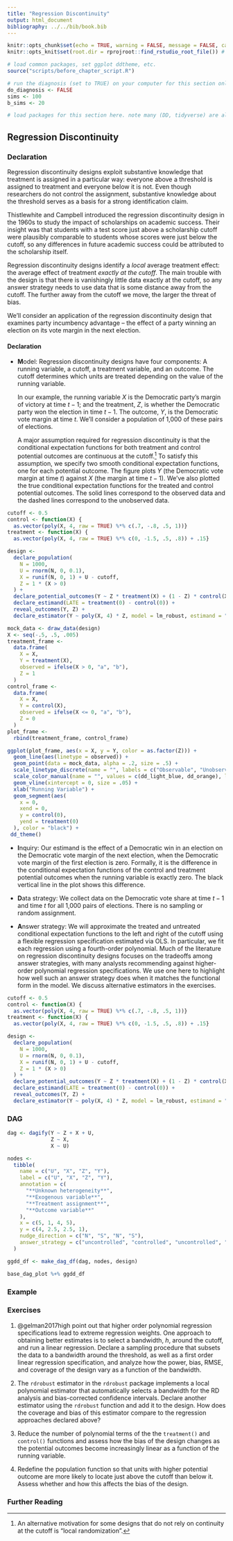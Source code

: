 ```yaml
---
title: "Regression Discontinuity"
output: html_document
bibliography: ../../bib/book.bib 
---
```


<!-- note do_bookdown is set in index.rmd, so we know if you're running just this .Rmd or compiling the book-->
```r
knitr::opts_chunk$set(echo = TRUE, warning = FALSE, message = FALSE, cache = FALSE)
knitr::opts_knit$set(root.dir = rprojroot::find_rstudio_root_file()) # files are all relative to RStudio project home
```

```r
# load common packages, set ggplot ddtheme, etc.
source("scripts/before_chapter_script.R")
```

<!-- start post here, do not edit above -->

```r
# run the diagnosis (set to TRUE) on your computer for this section only before pushing to Github. no diagnosis will ever take place on github.
do_diagnosis <- FALSE
sims <- 100
b_sims <- 20
```

```r
# load packages for this section here. note many (DD, tidyverse) are already available, see scripts/package-list.R
```

## Regression Discontinuity {#RDD}

### Declaration

Regression discontinuity designs exploit substantive knowledge that treatment is assigned in a particular way: everyone above a threshold is assigned to treatment and everyone below it is not. Even though researchers do not control the assignment, substantive knowledge about the threshold serves as a basis for a strong identification claim.

Thistlewhite and Campbell introduced the regression discontinuity design in the 1960s to study the impact of scholarships on academic success. Their insight was that students with a test score just above a scholarship cutoff were plausibly comparable to students whose scores were just below the cutoff, so any differences in future academic success could be attributed to the scholarship itself.

Regression discontinuity designs identify a *local* average treatment effect: the average effect of treatment *exactly at the cutoff*. The main trouble with the design is that there is vanishingly little data exactly at the cutoff, so any answer strategy needs to use data that is some distance away from the cutoff. The further away from the cutoff we move, the larger the threat of bias.

We'll consider an application of the regression discontinuity design that examines party incumbency advantage -- the effect of a party winning an election on its vote margin in the next election.

#### Declaration

  - **M**odel: Regression discontinuity designs have four components: A running variable, a cutoff, a treatment variable, and an outcome. The cutoff determines which units are treated depending on the value of the running variable.
  
    In our example, the running variable $X$ is the Democratic party's margin of victory at time $t-1$; and the treatment, $Z$, is whether the Democratic party won the election in time $t-1$. The outcome, $Y$, is the Democratic vote margin at time $t$. We'll consider a population of 1,000 of these pairs of elections.
    
    A major assumption required for regression discontinuity is that the conditional expectation functions for both treatment and control potential outcomes are continuous at the cutoff.^[An alternative motivation for some designs that do not rely on continuity at the cutoff is "local randomization".] To satisfy this assumption, we specify two smooth conditional expectation functions, one for each potential outcome. The figure plots $Y$ (the Democratic vote margin at time $t$) against $X$ (the margin at time $t-1$). We've also plotted the true conditional expectation functions for the treated and control potential outcomes. The solid lines correspond to the observed data and the dashed lines correspond to the unobserved data.
    
```r

cutoff <- 0.5
control <- function(X) {
  as.vector(poly(X, 4, raw = TRUE) %*% c(.7, -.8, .5, 1))}
treatment <- function(X) {
  as.vector(poly(X, 4, raw = TRUE) %*% c(0, -1.5, .5, .8)) + .15}

design <-
  declare_population(
    N = 1000,
    U = rnorm(N, 0, 0.1),
    X = runif(N, 0, 1) + U - cutoff,
    Z = 1 * (X > 0)
  ) +
  declare_potential_outcomes(Y ~ Z * treatment(X) + (1 - Z) * control(X) + U) +
  declare_estimand(LATE = treatment(0) - control(0)) +
  reveal_outcomes(Y, Z) +
  declare_estimator(Y ~ poly(X, 4) * Z, model = lm_robust, estimand = "LATE")

mock_data <- draw_data(design)
X <- seq(-.5, .5, .005)
treatment_frame <-
  data.frame(
    X = X,
    Y = treatment(X),
    observed = ifelse(X > 0, "a", "b"),
    Z = 1
  )
control_frame <-
  data.frame(
    X = X,
    Y = control(X),
    observed = ifelse(X <= 0, "a", "b"),
    Z = 0
  )
plot_frame <-
  rbind(treatment_frame, control_frame)
```

```r
ggplot(plot_frame, aes(x = X, y = Y, color = as.factor(Z))) +
  geom_line(aes(linetype = observed)) +
  geom_point(data = mock_data, alpha = .2, size = .5) +
  scale_linetype_discrete(name = "", labels = c("Observable", "Unobservable")) +
  scale_color_manual(name = "", values = c(dd_light_blue, dd_orange), labels = c("Untreated","Treated")) +
  geom_vline(xintercept = 0, size = .05) +
  xlab("Running Variable") +
  geom_segment(aes(
    x = 0,
    xend = 0,
    y = control(0),
    yend = treatment(0)
  ), color = "black") +
 dd_theme()
```

- **I**nquiry: Our estimand is the effect of a Democratic win in an election on the Democratic vote margin of the next election, when the Democratic vote margin of the first election is zero. Formally, it is the difference in the conditional expectation functions of the control and treatment potential outcomes when the running variable is exactly zero. The black vertical line in the plot shows this difference.

- **D**ata strategy: We collect data on the Democratic vote share at time $t-1$ and time $t$ for all 1,000 pairs of elections. There is no sampling or random assignment.

- **A**nswer strategy: We will approximate the treated and untreated conditional expectation functions to the left and right of the cutoff using a flexible regression specification estimated via OLS. In particular, we fit each regression using a fourth-order polynomial. Much of the literature on regression discontinuity designs focuses on the tradeoffs among answer strategies, with many analysts recommending against higher-order polynomial regression specifications. We use one here to highlight how well such an answer strategy does when it matches the functional form in the model. We discuss alternative estimators in the exercises. 

```r
cutoff <- 0.5
control <- function(X) {
  as.vector(poly(X, 4, raw = TRUE) %*% c(.7, -.8, .5, 1))}
treatment <- function(X) {
  as.vector(poly(X, 4, raw = TRUE) %*% c(0, -1.5, .5, .8)) + .15}

design <-
  declare_population(
    N = 1000,
    U = rnorm(N, 0, 0.1),
    X = runif(N, 0, 1) + U - cutoff,
    Z = 1 * (X > 0)
  ) +
  declare_potential_outcomes(Y ~ Z * treatment(X) + (1 - Z) * control(X) + U) +
  declare_estimand(LATE = treatment(0) - control(0)) +
  reveal_outcomes(Y, Z) +
  declare_estimator(Y ~ poly(X, 4) * Z, model = lm_robust, estimand = "LATE")
```


### DAG

```r
dag <- dagify(Y ~ Z + X + U,
              Z ~ X,
              X ~ U)

nodes <-
  tibble(
    name = c("U", "X", "Z", "Y"),
    label = c("U", "X", "Z", "Y"),
    annotation = c(
      "**Unknown heterogeneity**",
      "**Exogenous variable**",
      "**Treatment assignment**",
      "**Outcome variable**"
    ),
    x = c(5, 1, 4, 5),
    y = c(4, 2.5, 2.5, 1), 
    nudge_direction = c("N", "S", "N", "S"),
    answer_strategy = c("uncontrolled", "controlled", "uncontrolled", "uncontrolled")
  )

ggdd_df <- make_dag_df(dag, nodes, design)

base_dag_plot %+% ggdd_df
```

### Example


### Exercises

1. @gelman2017high point out that higher order polynomial regression specifications lead to extreme regression weights. One approach to obtaining better estimates is to select a bandwidth, $h$, around the cutoff, and run a linear regression. Declare a sampling procedure that subsets the data to a bandwidth around the threshold, as well as a first order linear regression specification, and analyze how the power, bias, RMSE, and coverage of the design vary as a function of the bandwidth. 
  
2. The `rdrobust` estimator in the `rdrobust` package implements a local polynomial estimator that automatically selects a bandwidth for the RD analysis and bias-corrected confidence intervals. Declare another estimator using the `rdrobust` function and add it to the design. How does the coverage and bias of this estimator compare to the regression approaches declared above?

3. Reduce the number of polynomial terms of the the `treatment()` and `control()` functions and assess how the bias of the design changes as the potential outcomes become increasingly linear as a function of the running variable.
  
4. Redefine the population function so that units with higher potential outcome are more likely to locate just above the cutoff than below it. Assess whether and how this affects the bias of the design.

### Further Reading

<!-- Since its rediscovery by social scientists in the late 1990s, the regression discontinuity design has been widely used to study diverse causal effects such as: prison on recidivism (@Ojmarrh2017); China's one child policy on human capital (@qin2017); eligibility for World Bank loans on political liberalization (@carnegie2017international); and anti-discrimination laws on minority employment (@hahn1999evaluating). -->

<!-- We've discussed a "sharp" regression discontinuity design in which all units above the threshold were treated and all units below were untreated. In fuzzy regression discontinuity designs, some units above the cutoff remain untreated or some units below take treatment. This setting is analogous to experiments that experience noncompliance and may require instrumental variables approaches to the answer strategy. -->

<!-- Geographic regression discontinuity designs use distance to a border as the running variable: units on one side of the border are treated and units on the other are untreated. @keele2016natural use such a design to study whether voters are more likely to turn out when they have the opportunity to vote directly on legislation on so-called ballot initiatives. A complication of this design is how to measure distance to the border in two dimensions. -->

<!-- - @sekhon2016understanding -->
<!-- - @delacuesta2016 -->

